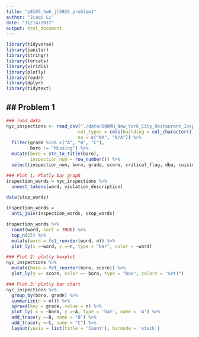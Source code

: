 ```yaml
---
title: "p8105_hw6_jl5025_problem1"
author: "Jiaqi Li"
date: "11/14/2017"
output: html_document
---
```

```r
library(tidyverse)
library(janitor)
library(stringr)
library(forcats)
library(viridis)
library(plotly)
library(readr)
library(dplyr)
library(tidytext)
```
## Problem 1
-----------------------------------------------------------------------
```r
### load data
nyc_inspections <- read_csv("./data/DOHMH_New_York_City_Restaurant_Inspection_Results.csv.gz", 
                           col_types = cols(building = col_character()),
                           na = c("NA", "N/A")) %>% 
  filter(grade %in% c("A", "B", "C"),
         boro != "Missing") %>% 
  mutate(boro = str_to_title(boro),
         inspection_num = row_number()) %>%
  select(inspection_num, boro, grade, score, critical_flag, dba, cuisine_description, zipcode, violation_description)
```

```r
### Plot 1: Plotly bar graph
inspection_words = nyc_inspections %>% 
  unnest_tokens(word, violation_description)

data(stop_words)

inspection_words = 
  anti_join(inspection_words, stop_words)

inspection_words %>% 
  count(word, sort = TRUE) %>% 
  top_n(25) %>% 
  mutate(word = fct_reorder(word, n)) %>% 
  plot_ly(x =~word, y =~n, type = "bar", color = ~word)

```

```r
### Plot 2: plotly boxplot
nyc_inspections %>% 
  mutate(boro = fct_reorder(boro, score)) %>% 
  plot_ly(y =~ score, color =~ boro, type = "box", colors = "Set1")
```

```r
### Plot 3: plotly bar chart
nyc_inspections %>% 
  group_by(boro, grade) %>% 
  summarize(n = n()) %>% 
  spread(key = grade, value = n) %>% 
  plot_ly( x = ~boro, y =~A, type = 'bar', name = 'A') %>% 
  add_trace(y =~B, name = "B") %>%
  add_trace(y =~C, name = "C") %>% 
  layout(yaxis = list(title = 'Count'), barmode = 'stack')
```


